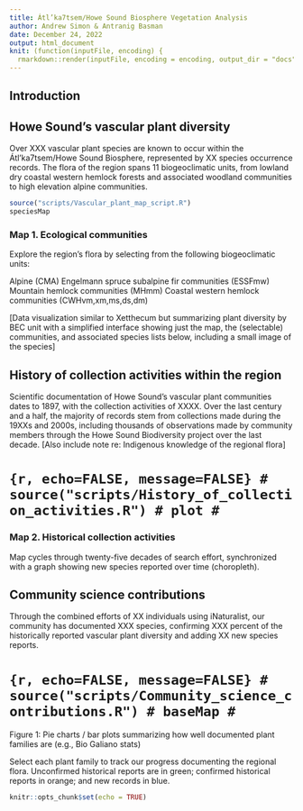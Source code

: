 ```yaml
---
title: Átl’ka7tsem/Howe Sound Biosphere Vegetation Analysis
author: Andrew Simon & Antranig Basman
date: December 24, 2022
output: html_document
knit: (function(inputFile, encoding) {
  rmarkdown::render(inputFile, encoding = encoding, output_dir = "docs") })
---
```


## Introduction

## Howe Sound's vascular plant diversity

Over XXX vascular plant species are known to occur within the Átl’ka7tsem/Howe Sound Biosphere, represented by XX species occurrence records. The flora of the region spans 11 biogeoclimatic units, from lowland dry coastal western hemlock forests and associated woodland communities to high elevation alpine communities.

```r
source("scripts/Vascular_plant_map_script.R")
speciesMap
```
### Map 1. Ecological communities

Explore the region's flora by selecting from the following biogeoclimatic units:

Alpine (CMA)
Engelmann spruce subalpine fir communities (ESSFmw)
Mountain hemlock communities (MHmm)
Coastal western hemlock communities (CWHvm,xm,ms,ds,dm)

[Data visualization similar to Xetthecum but summarizing plant diversity by BEC unit with a simplified interface showing just the map, the (selectable) communities, and associated species lists below, including a small image of the species]

## History of collection activities within the region

Scientific documentation of Howe Sound's vascular plant communities dates to 1897, with the collection activities of XXXX. Over the last century and a half, the majority of records stem from collections made during the 19XXs and 2000s, including thousands of observations made by community members through the Howe Sound Biodiversity project over the last decade. [Also include note re: Indigenous knowledge of the regional flora]

# ```{r, echo=FALSE, message=FALSE}
# source("scripts/History_of_collection_activities.R")
# plot
# ```
### Map 2. Historical collection activities

Map cycles through twenty-five decades of search effort, synchronized with a graph showing new species reported over time (choropleth).

## Community science contributions

Through the combined efforts of XX individuals using iNaturalist, our community has documented XXX species, confirming XXX percent of the historically reported vascular plant diversity and adding XX new species reports.

# ```{r, echo=FALSE, message=FALSE}
# source("scripts/Community_science_contributions.R")
# baseMap
# ```
Figure 1: Pie charts / bar plots summarizing how well documented plant families are (e.g., Bio Galiano stats)

Select each plant family to track our progress documenting the regional flora. Unconfirmed historical reports are in green; confirmed historical reports in orange; and new records in blue.


```r
knitr::opts_chunk$set(echo = TRUE)
```
